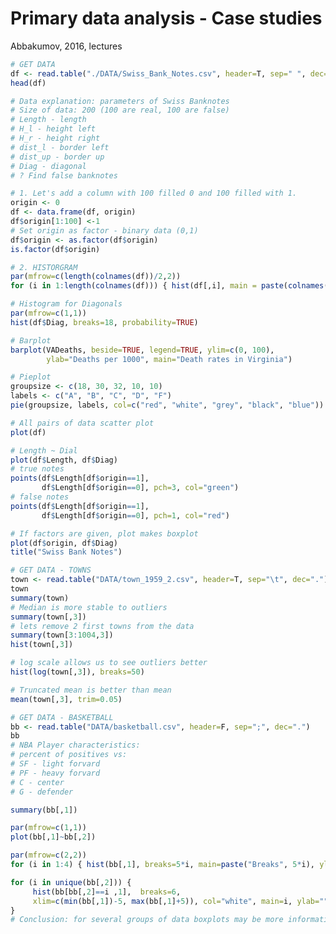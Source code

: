 # Primary data analysis - Case studies


Abbakumov, 2016, lectures  

```r

# GET DATA
df <- read.table("./DATA/Swiss_Bank_Notes.csv", header=T, sep=" ", dec=",")
head(df)

# Data explanation: parameters of Swiss Banknotes
# Size of data: 200 (100 are real, 100 are false)
# Length - length
# H_l - height left
# H_r - height right
# dist_l - border left
# dist_up - border up
# Diag - diagonal
# ? Find false banknotes

# 1. Let's add a column with 100 filled 0 and 100 filled with 1.
origin <- 0
df <- data.frame(df, origin)
df$origin[1:100] <-1
# Set origin as factor - binary data (0,1)
df$origin <- as.factor(df$origin)
is.factor(df$origin)
```

```r
# 2. HISTORGRAM
par(mfrow=c(length(colnames(df))/2,2))
for (i in 1:length(colnames(df))) { hist(df[,i], main = paste(colnames(df)[i])) }

# Histogram for Diagonals
par(mfrow=c(1,1))
hist(df$Diag, breaks=18, probability=TRUE)

# Barplot
barplot(VADeaths, beside=TRUE, legend=TRUE, ylim=c(0, 100),
        ylab="Deaths per 1000", main="Death rates in Virginia")

# Pieplot
groupsize <- c(18, 30, 32, 10, 10)
labels <- c("A", "B", "C", "D", "F")
pie(groupsize, labels, col=c("red", "white", "grey", "black", "blue"))

# All pairs of data scatter plot
plot(df)

# Length ~ Dial
plot(df$Length, df$Diag)
# true notes
points(df$Length[df$origin==1],
       df$Length[df$origin==0], pch=3, col="green")
# false notes
points(df$Length[df$origin==1],
       df$Length[df$origin==0], pch=1, col="red")

# If factors are given, plot makes boxplot
plot(df$origin, df$Diag)
title("Swiss Bank Notes")

# GET DATA - TOWNS
town <- read.table("DATA/town_1959_2.csv", header=T, sep="\t", dec=".")
town
summary(town)
# Median is more stable to outliers
summary(town[,3])
# lets remove 2 first towns from the data
summary(town[3:1004,3])
hist(town[,3])

# log scale allows us to see outliers better
hist(log(town[,3]), breaks=50)

# Truncated mean is better than mean
mean(town[,3], trim=0.05)

# GET DATA - BASKETBALL
bb <- read.table("DATA/basketball.csv", header=F, sep=";", dec=".")
bb
# NBA Player characteristics:
# percent of positives vs:
# SF - light forvard
# PF - heavy forvard
# C - center
# G - defender

summary(bb[,1])

par(mfrow=c(1,1))
plot(bb[,1]~bb[,2])

par(mfrow=c(2,2))
for (i in 1:4) { hist(bb[,1], breaks=5*i, main=paste("Breaks", 5*i), ylab="") }

for (i in unique(bb[,2])) {
     hist(bb[bb[,2]==i ,1],  breaks=6, 
     xlim=c(min(bb[,1])-5, max(bb[,1]+5)), col="white", main=i, ylab="")
}
# Conclusion: for several groups of data boxplots may be more informative than histograms
```
